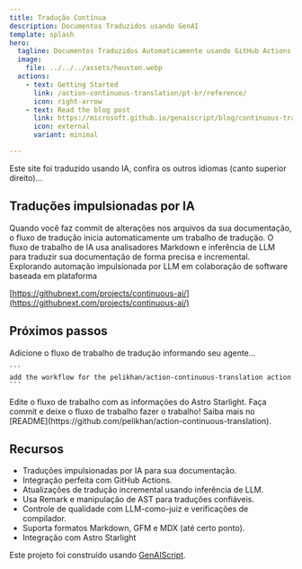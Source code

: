 ```yaml
---
title: Tradução Contínua
description: Documentos Traduzidos usando GenAI
template: splash
hero:
  tagline: Documentos Traduzidos Automaticamente usando GitHub Actions e Modelos
  image:
    file: ../../../assets/houston.webp
  actions:
    - text: Getting Started
      link: /action-continuous-translation/pt-br/reference/
      icon: right-arrow
    - text: Read the blog post
      link: https://microsoft.github.io/genaiscript/blog/continuous-translations/
      icon: external
      variant: minimal

---
```



Este site foi traduzido usando IA, confira os outros idiomas (canto superior direito)...

## Traduções impulsionadas por IA

<CardGrid>
  <Card title="Ações do GitHub" icon="github">
    Quando você faz commit de alterações nos arquivos da sua documentação, o fluxo de tradução inicia automaticamente um trabalho de tradução.
  </Card>

  <Card title="Modelos do GitHub" icon="seti:markdown">
    O fluxo de trabalho de IA usa analisadores Markdown e inferência de LLM para traduzir sua documentação de forma precisa e incremental.
  </Card>
</CardGrid>

<Card title="IA Contínua" icon="rocket">
  Explorando automação impulsionada por LLM em colaboração de software baseada em plataforma

  [https://githubnext.com/projects/continuous-ai/](https://githubnext.com/projects/continuous-ai/)
</Card>

## Próximos passos

<CardGrid stagger>
  <Card title="Adicionar o Workflow" icon="pencil">
    Adicione o fluxo de trabalho de tradução informando seu agente...

    ```
    add the workflow for the pelikhan/action-continuous-translation action
    ```
  </Card>

  <Card title="Configure seu site" icon="setting">
    Edite o fluxo de trabalho com as informações do Astro Starlight.
  </Card>

  <Card title="Traduza!" icon="add-document">
    Faça commit e deixe o fluxo de trabalho fazer o trabalho!
  </Card>

  <Card title="Leia a documentação" icon="open-book">
    Saiba mais no
    [README](https://github.com/pelikhan/action-continuous-translation).
  </Card>
</CardGrid>

## Recursos

* Traduções impulsionadas por IA para sua documentação.
* Integração perfeita com GitHub Actions.
* Atualizações de tradução incremental usando inferência de LLM.
* Usa Remark e manipulação de AST para traduções confiáveis.
* Controle de qualidade com LLM-como-juiz e verificações de compilador.
* Suporta formatos Markdown, GFM e MDX (até certo ponto).
* Integração com Astro Starlight

Este projeto foi construído usando [GenAIScript](https://microsoft.github.io/genaiscript).
